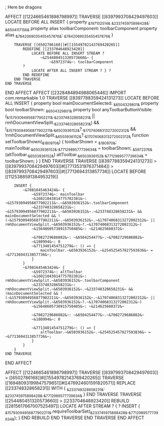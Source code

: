 ;   Here be dragons

AFFECT [[1224665461898798997]]
    TRAVERSE [[8397993708429497603]]
        LOCATE BEFORE ALL
        INSERT {
            property ~&197102514&~ ~&233745975898428&~: ~&6504117156&~
            property alias toolbarComponent: toolbarComponent
            property alias ~&7842069035455457876&~: ~&7842069035455457876&~
        }

        TRAVERSE [[6502786168]]#[[15549782143769420265]]
            REDEFINE [[233704648923420]]
                LOCATE BEFORE ALL INSERT STREAM ?
                    ~&254480451320573660&~ {
                        ~&5972374&~: toolbarComponent
            ?
                LOCATE AFTER ALL INSERT STREAM ? } ?
            END REDEFINE
        END TRAVERSE
    END TRAVERSE
END AFFECT
AFFECT [[2328484894988065446]]
    IMPORT com.remarkable 1.0
    TRAVERSE [[8397788359424131273]]
        LOCATE BEFORE ALL INSERT {
            property bool mainDocumentSelected: ~&6504329801&~
            property bool toolbarShown: ~&6504329801&~
            property bool anyToolbarButtonVisible: (~&15793094956877902211&~.~&233748328658231&~ || rmhDocumentViewSplit.~&233748328658231&~) && !~&15793094956877902211&~.~&6503936152&~?.~&17074068313272002312&~ && !rmhDocumentViewSplit.~&6503936152&~?.~&17074068313272002312&~
            function setToolbarShown(~&180970&~) {
                toolbarShown = ~&180970&~;
                mainToolbar.~&6503936152&~.~&7712989577739634&~ = toolbarShown;
                ~&5972376&~(altToolbar.~&6503936152&~) altToolbar.~&6503936152&~.~&7712989577739634&~ = toolbarShown;
            }
        }
    END TRAVERSE
    TRAVERSE [[8397788359424131273]] > [[8397993708429497603]]#[[7713531976371484]] > [[8397993708429497603]]#[[7713694313857736]]
        LOCATE BEFORE [[1125388591384953219]]

        INSERT {
            ~&7081645463424&~ {
                ~&5972374&~: mainToolbar
                ~&16021043814775702381&~: ~&15793094956877902211&~.~&6503936152&~.toolbarComponent
                ~&233748328658231&~: ~&15793094956877902211&~.~&6503936152&~.~&233748328658231&~ && mainDocumentSelected && !(~&15793094956877902211&~.~&6503936152&~.~&17074068313272002312&~ || rmhDocumentViewSplit.~&6503936152&~?.~&17074068313272002312&~)
                ~&15648605738915750485&~: ~&214625660372&~

                ~&7082729686082&~: ~&6504254477&~.~&7082729686082&~
                ~&180994&~: 0
                ~&7713401454751279&~: () => {
                    mainToolbar.~&6503936152&~.~&254525457827593836&~ = ~&7713694313857736&~;
                }
            }
            ~&7081645463424&~ {
                ~&5972374&~: altToolbar
                ~&16021043814775702381&~: rmhDocumentViewSplit.~&6503936152&~.toolbarComponent
                ~&233748328658231&~: rmhDocumentViewSplit.~&6503936152&~.~&233748328658231&~ && !mainDocumentSelected && !(~&15793094956877902211&~.~&6503936152&~.~&17074068313272002312&~ || rmhDocumentViewSplit.~&6503936152&~?.~&17074068313272002312&~)
                ~&15648605738915750485&~: ~&214625660372&~

                ~&7082729686082&~: ~&6504254477&~.~&7082729686082&~
                ~&180994&~: 0

                ~&7713401454751279&~: () => {
                    altToolbar.~&6503936152&~.~&254525457827593836&~ = ~&7713694313857736&~;
                }
            }
        }
    END TRAVERSE
END AFFECT

AFFECT [[1224665461898798997]]
    TRAVERSE [[8397993708429497603]] > [[6502786168]]#[[15549782143769420265]]
        TRAVERSE [[16948093199847579651]]#[[476924601591820571]]
            REPLACE [[233748328658231]] WITH { ~&233748328658231&~: ~&233745975898428&~.~&7712989577739634&~ }
        END TRAVERSE
        TRAVERSE [[254480451320573660]] > [[233704648923420]]
            REBUILD [[2815617667007525497]]
                LOCATE AFTER STREAM ? { ? INSERT { ~&15793094956877902211&~.requireToolbarSet(~&233745975898428&~.~&7712989577739634&~); }
            END REBUILD
        END TRAVERSE
    END TRAVERSE
END AFFECT
